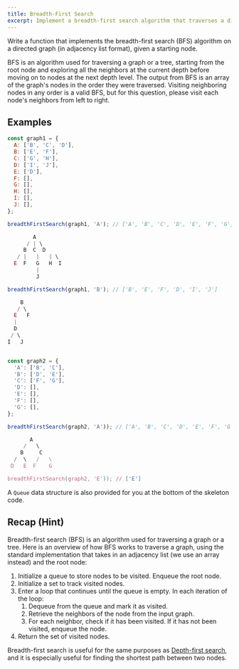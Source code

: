 ```yaml
---
title: Breadth-First Search
excerpt: Implement a breadth-first search algorithm that traverses a directed graph in a breadth-first manner
---
```


Write a function that implements the breadth-first search (BFS) algorithm on a directed graph (in adjacency list format), given a starting node.

BFS is an algorithm used for traversing a graph or a tree, starting from the root node and exploring all the neighbors at the current depth before moving on to nodes at the next depth level. The output from BFS is an array of the graph's nodes in the order they were traversed. Visiting neighboring nodes in any order is a valid BFS, but for this question, please visit each node's neighbors from left to right.

## Examples

```js
const graph1 = {
  A: ['B', 'C', 'D'],
  B: ['E', 'F'],
  C: ['G', 'H'],
  D: ['I', 'J'],
  E: ['D'],
  F: [],
  G: [],
  H: [],
  I: [],
  J: [],
};

breadthFirstSearch(graph1, 'A'); // ['A', 'B', 'C', 'D', 'E', 'F', 'G', 'H', 'I', 'J']

        A
      / | \
     B  C  D
   / |   |   | \
  E  F   G   H  I
         |
         J

breadthFirstSearch(graph1, 'B'); // ['B', 'E', 'F', 'D', 'I', 'J']

    B
   / \
  E   F
  |
  D
 / \
I   J


const graph2 = {
  'A': ['B', 'C'],
  'B': ['D', 'E'],
  'C': ['F', 'G'],
  'D': [],
  'E': [],
  'F': [],
  'G': [],
};

breadthFirstSearch(graph2, 'A')); // ['A', 'B', 'C', 'D', 'E', 'F', 'G']

       A
     /   \
    B     C
  /  \   /   \
 D   E  F    G

breadthFirstSearch(graph2, 'E')); // ['E']
```

A `Queue` data structure is also provided for you at the bottom of the skeleton code.

## Recap (Hint)

Breadth-first search (BFS) is an algorithm used for traversing a graph or a tree. Here is an overview of how BFS works to traverse a graph, using the standard implementation that takes in an adjacency list (we use an array instead) and the root node:

1. Initialize a queue to store nodes to be visited. Enqueue the root node.
1. Initialize a set to track visited nodes.
1. Enter a loop that continues until the queue is empty. In each iteration of the loop:
   1. Dequeue from the queue and mark it as visited.
   1. Retrieve the neighbors of the node from the input graph.
   1. For each neighbor, check if it has been visited. If it has not been visited, enqueue the node.
1. Return the set of visited nodes.

Breadth-first search is useful for the same purposes as [Depth-first search](/questions/javascript/depth-first-search), and it is especially useful for finding the shortest path between two nodes.
